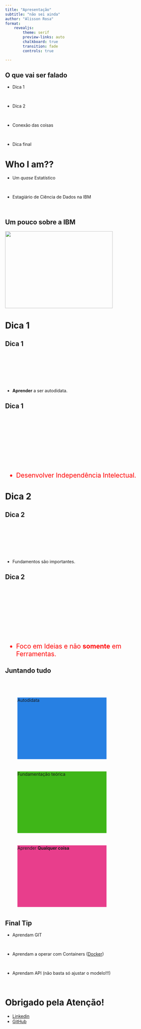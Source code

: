 ```yaml
---
title: "Apresentação"
subtitle: "não sei ainda"
author: "Alisson Rosa"
format: 
    revealjs:
        theme: serif
        preview-links: auto
        chalkboard: true
        transition: fade
        controls: true

---
```


## O que vai ser falado {background-image="https://img.freepik.com/premium-photo/white-art-paper-background_35956-2381.jpg?w=1380"}

::: {.incremental}
- Dica 1

<br />

- Dica 2 

<br />

- Conexão das coisas

<br />

- Dica final
:::



# Who I am?? 

::: {.incremental}
- Um *quase* Estatístico

<br />

- Estagiário de Ciência de Dados na IBM

<br />

:::


## Um pouco sobre a IBM



![](imgs/ibm.png){.absolute top=210 right=100 width="350" height="250"}




# Dica 1

## Dica 1 {auto-animate=true}

::: {style="margin-top: 100px;"}
<br />

* **Aprender** a ser autodidata.
:::

## Dica 1 {auto-animate=true}

::: {style="margin-top: 200px; font-size: 1.5em; color: red;"}
* Desenvolver Independência Intelectual.
:::



# Dica 2

## Dica 2 {auto-animate=true}

::: {style="margin-top: 100px;"}
<br />

* Fundamentos são importantes.
:::

## Dica 2 {auto-animate=true} 

::: {style="margin-top: 200px; font-size: 1.5em; color: red;"}
* Foco em Ideias e não **somente** em Ferramentas.
:::







## Juntando tudo {auto-animate=true auto-animate-easing="ease-in-out"}

<br />

::: {.r-hstack}
::: {data-id="box1" auto-animate-delay="0" style="background: #2780e3; width: 290px; height: 200px; margin: 40px;"}
Autodidata
:::

::: {data-id="box2" auto-animate-delay="0.1" style="background: #3fb618; width: 290px; height: 200px; margin: 40px;"}
Fundamentação teórica
:::

::: {data-id="box3" auto-animate-delay="0.2" style="background: #e83e8c; width: 290px; height: 200px; margin: 40px;"}
Aprender **Qualquer coisa**
:::
:::


## Final Tip

::: {.incremental}
- Aprendam GIT

<br />

- Aprendam a operar com Containers ([Docker](https://livro.descomplicandodocker.com.br/))

<br />

- Aprendam API (não basta só ajustar o modelo!!!)

<br />

:::

# **Obrigado pela Atenção!**

* [Linkedin](https://www.linkedin.com/in/alissonrp/)
* [GitHub](https://github.com/AlissonRP)